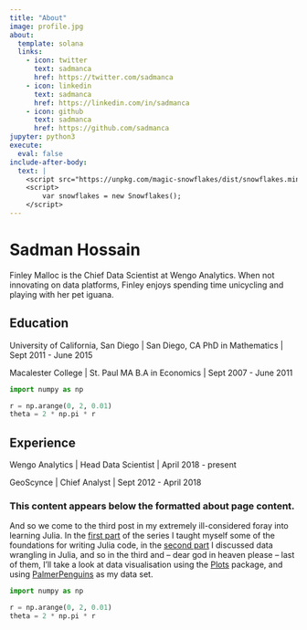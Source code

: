 ```yaml
---
title: "About"
image: profile.jpg
about:
  template: solana
  links:
    - icon: twitter
      text: sadmanca
      href: https://twitter.com/sadmanca
    - icon: linkedin
      text: sadmanca
      href: https://linkedin.com/in/sadmanca
    - icon: github
      text: sadmanca
      href: https://github.com/sadmanca
jupyter: python3      
execute:
  eval: false
include-after-body:
  text: |
    <script src="https://unpkg.com/magic-snowflakes/dist/snowflakes.min.js"></script>
    <script>
        var snowflakes = new Snowflakes();
    </script>
---
```


:::{#hero-heading}

# Sadman Hossain

Finley Malloc is the Chief Data Scientist at Wengo Analytics. When not innovating on data platforms, Finley enjoys spending time unicycling and playing with her pet iguana.

## Education

University of California, San Diego | San Diego, CA
PhD in Mathematics | Sept 2011 - June 2015

Macalester College | St. Paul MA
B.A in Economics | Sept 2007 - June 2011

```python
import numpy as np

r = np.arange(0, 2, 0.01)
theta = 2 * np.pi * r
```


## Experience

Wengo Analytics | Head Data Scientist | April 2018 - present

GeoScynce | Chief Analyst | Sept 2012 - April 2018

:::

### This content appears below the formatted about page content.

And so we come to the third post in my extremely ill-considered foray into learning Julia. In the [first part](/posts/2024-03-01_julia-foundation/) of the series I taught myself some of the foundations for writing Julia code, in the [second part](/posts/2024-03-02_julia-data-frames/) I discussed data wrangling in Julia, and so in the third and -- dear god in heaven please -- last of them, I'll take a look at data visualisation using the [Plots](https://docs.juliaplots.org/latest/) package, and using [PalmerPenguins](https://juliapackages.com/p/palmerpenguins) as my data set.

```python
import numpy as np

r = np.arange(0, 2, 0.01)
theta = 2 * np.pi * r
```